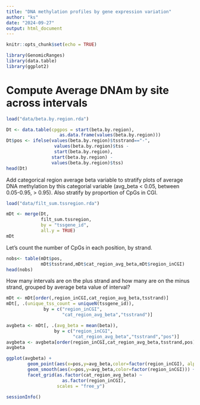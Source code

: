 ```yaml
---
title: "DNA methylation profiles by gene expression variation"
author: "ks"
date: "2024-09-27"
output: html_document
---
```


```r
knitr::opts_chunk$set(echo = TRUE)
```

```r
library(GenomicRanges)
library(data.table)
library(ggplot2)
```

# Compute Average DNAm by site across intervals


```r
load("data/beta.by.region.rda")

Dt <- data.table(cpgpos = start(beta.by.region),
                    as.data.frame(values(beta.by.region)))
Dt$pos <- ifelse(values(beta.by.region)$tsstrand=="-",
                  values(beta.by.region)$tss -
                  start(beta.by.region),
                 start(beta.by.region) - 
                 values(beta.by.region)$tss)
head(Dt)
```

Add categorical region average beta variable to stratify plots of average DNA methylation by this categorial variable (avg_beta < 0.05, between 0.05-0.95,  > 0.95). Also stratify by proportion of CpGs in CGI. 
```r
load("data/filt_sum.tssregion.rda")

mDt <- merge(Dt,
             filt_sum.tssregion,
             by = "tssgene_id",
             all.y = TRUE)
mDt
```


Let's count the number of CpGs in each position, by strand.
```r
nobs<- table(mDt$pos,
             mDt$tsstrand,mDt$cat_region_avg_beta,mDt$region_inCGI)
head(nobs)
```


How many intervals are on the plus strand and how many are on the minus strand, grouped by average beta value of interval?
```r
mDt <- mDt[order(,region_inCGI,cat_region_avg_beta,tsstrand)]
mDt[, .(unique_tss_count = uniqueN(tssgene_id)), 
              by = c("region_inCGI",
                     "cat_region_avg_beta","tsstrand")]
```

```r
avgbeta <- mDt[, .(avg_beta = mean(beta)), 
                  by = c("region_inCGI",
                         "cat_region_avg_beta","tsstrand","pos")]
avgbeta <- avgbeta[order(region_inCGI,cat_region_avg_beta,tsstrand,pos)]
avgbeta
```

```r
ggplot(avgbeta) +
        geom_point(aes(x=pos,y=avg_beta,color=factor(region_inCGI), alpha=0.3)) +
        geom_smooth(aes(x=pos,y=avg_beta,color=factor(region_inCGI))) +
        facet_grid(as.factor(cat_region_avg_beta) ~ 
                     as.factor(region_inCGI),
                   scales = "free_y")
```

```r
sessionInfo()
```

